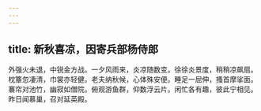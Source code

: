 ```yaml
---
---
---
```

title: 新秋喜凉，因寄兵部杨侍郎
---



外强火未退，中锐金方战。一夕风雨来，炎凉随数变。徐徐炎景度，稍稍凉飙扇。枕簟忽凄清，巾裳亦轻健。老夫纳秋候，心体殊安便。睡足一屈伸，搔首摩挲面。褰帘对池竹，幽寂如僧院。俯观游鱼群，仰数浮云片。闲忙各有趣，彼此宁相见。昨日闻慕巢，召对延英殿。